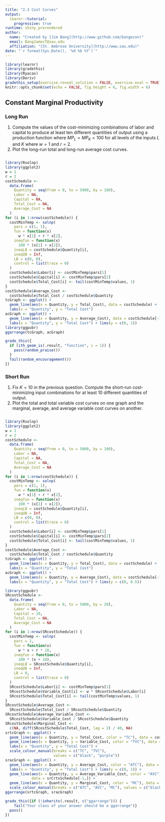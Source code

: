 ```yaml
---
title: "2.3 Cost Curves"
output: 
  learnr::tutorial: 
    progressive: true
runtime: shiny_prerendered
author: 
  name: "Created by [Jim Bang](http://www.github.com/bangecon)"
  email: BangJamesT@sau.edu
  affiliation: "[St. Ambrose University](http://www.sau.edu)"
date: "`r format(Sys.Date(), '%d %b %Y')`"
---
```


<style type="text/css">
#doc-metadata {
  margin-bottom: 10px;
  font-size: 0.8em;
}
</style>

```r
library(learnr)
library(gradethis)
library(Ryacas)
library(Deriv)
gradethis_setup(exercise.reveal_solution = FALSE, exercise.eval = TRUE)
knitr::opts_chunk$set(echo = FALSE, fig.height = 6, fig.width = 6)
```

## Constant Marginal Productivity 

### Long Run

1. Compute the values of the cost-minimizing combinations of labor and capital to produce at least ten different quantities of output using a production function where $MP_L = MP_K = 100$ for all levels of the inputs $L$ and $K$ where $w = 1$ and $r = 2$.  
2. Plot the long-run total and long-run average cost curves.  

```r

```

```r
library(Rsolnp)
library(ggplot2)
w = 1
r = 2
costSchedule <-
  data.frame(
    Quantity = seq(from = 0, to = 5000, by = 100),
    Labor = NA,
    Capital = NA,
    Total_Cost = NA,
    Average_Cost = NA
  )
for (i in 1:nrow(costSchedule)) {
  costMinTemp <- solnp(
    pars = c(1, 1),
    fun = function(x)
      w * x[1] + r * x[2],
    ineqfun = function(x)
      100 * (x[1] + x[2]),
    ineqLB = costSchedule$Quantity[i],
    ineqUB = Inf,
    LB = c(0, 0),
    control = list(trace = 0)
  )
  costSchedule$Labor[i] <- costMinTemp$pars[1]
  costSchedule$Capital[i] <- costMinTemp$pars[2]
  costSchedule$Total_Cost[i] <- tail(costMinTemp$values, 1)
}
costSchedule$Average_Cost <-
  costSchedule$Total_Cost / costSchedule$Quantity
tcGraph <- ggplot() +
  geom_line(aes(x = Quantity, y = Total_Cost), data = costSchedule) +
  labs(x = "Quantity", y = "Total Cost")
acGraph <- ggplot() +
  geom_line(aes(x = Quantity, y = Average_Cost), data = costSchedule[-1, ]) +
  labs(x = "Quantity", y = "Total Cost") + lims(y = c(0, 1))
library(ggpubr)
ggarrange(tcGraph, acGraph)
```

```r
grade_this({
  if (ith_geom_is(.result, "function", i = 1)) {
    pass(random_praise())
  }
  fail(random_encouragement())
})
```

### Short Run 

1. Fix $K = 10$ in the previous question. Compute the short-run cost-minimizing input combinations for at least 10 different quantities of output.  
2. Plot the total and total variable cost curves on one graph and the marginal, average, and average variable cost curves on another.  

```r

```

```r
library(Rsolnp)
library(ggplot2)
w = 1
r = 2
costSchedule <-
  data.frame(
    Quantity = seq(from = 0, to = 5000, by = 100),
    Labor = NA,
    Capital = NA,
    Total_Cost = NA,
    Average_Cost = NA
  )
for (i in 1:nrow(costSchedule)) {
  costMinTemp <- solnp(
    pars = c(1, 1),
    fun = function(x)
      w * x[1] + r * x[2],
    ineqfun = function(x)
      100 * (x[1] + x[2]),
    ineqLB = costSchedule$Quantity[i],
    ineqUB = Inf,
    LB = c(0, 0),
    control = list(trace = 0)
  )
  costSchedule$Labor[i] <- costMinTemp$pars[1]
  costSchedule$Capital[i] <- costMinTemp$pars[2]
  costSchedule$Total_Cost[i] <- tail(costMinTemp$values, 1)
}
costSchedule$Average_Cost <-
  costSchedule$Total_Cost / costSchedule$Quantity
tcGraph <- ggplot() +
  geom_line(aes(x = Quantity, y = Total_Cost), data = costSchedule) +
  labs(x = "Quantity", y = "Total Cost")
acGraph <- ggplot() +
  geom_line(aes(x = Quantity, y = Average_Cost), data = costSchedule[-1, ]) +
  labs(x = "Quantity", y = "Total Cost") + lims(y = c(0, 0.5))
```

```r
library(ggpubr)
SRcostSchedule <-
  data.frame(
    Quantity = seq(from = 0, to = 5000, by = 20),
    Labor = NA,
    Capital = 10,
    Total_Cost = NA,
    Average_Cost = NA
  )
for (i in 1:nrow(SRcostSchedule)) {
  costMinTemp <- solnp(
    pars = 1,
    fun = function(x)
      w * x + r * 10,
    ineqfun = function(x)
      100 * (x + 10),
    ineqLB = SRcostSchedule$Quantity[i],
    ineqUB = Inf,
    LB = 0,
    control = list(trace = 0)
  )
  SRcostSchedule$Labor[i] <- costMinTemp$pars[1]
  SRcostSchedule$Variable_Cost[i] <- w * SRcostSchedule$Labor[i]
  SRcostSchedule$Total_Cost[i] <- tail(costMinTemp$values, 1)
}
SRcostSchedule$Average_Cost <-
  SRcostSchedule$Total_Cost / SRcostSchedule$Quantity
SRcostSchedule$Average_Variable_Cost <-
  SRcostSchedule$Variable_Cost / SRcostSchedule$Quantity
SRcostSchedule$Marginal_Cost <-
  c(NA, diff(SRcostSchedule$Total_Cost, lag = 2) / 40, NA)
srtcGraph <- ggplot() +
  geom_line(aes(x = Quantity, y = Total_Cost, color = "TC"), data = costSchedule) +
  geom_line(aes(x = Quantity, y = Variable_Cost, color = "TVC"), data = costSchedule) +
  labs(x = "Quantity", y = "Total Cost") +
  scale_colour_manual(breaks = c("TC", "TVC"),
                      values = c("black", "purple"))
sracGraph <- ggplot() +
  geom_line(aes(x = Quantity, y = Average_Cost, color = "ATC"), data = costSchedule[-1, ]) +
  labs(x = "Quantity", y = "Total Cost") + lims(y = c(0, 1)) +
  geom_line(aes(x = Quantity, y = Average_Variable_Cost, color = "AVC"),
            data = srCrtsSchedule[-1,]) +
  geom_line(aes(x = Quantity, y = Marginal_Cost, color = "MC"), data = srCrtsSchedule) +
  scale_colour_manual(breaks = c("ATC", "AVC", "MC"), values = c("black","purple", "red"))
ggarrange(srtcGraph, sracGraph)
```

```r
grade_this({if (!inherits(.result, c("ggarrange"))) {
    fail("Your class of your answer should be a ggarrange")}
  pass()
})
```
